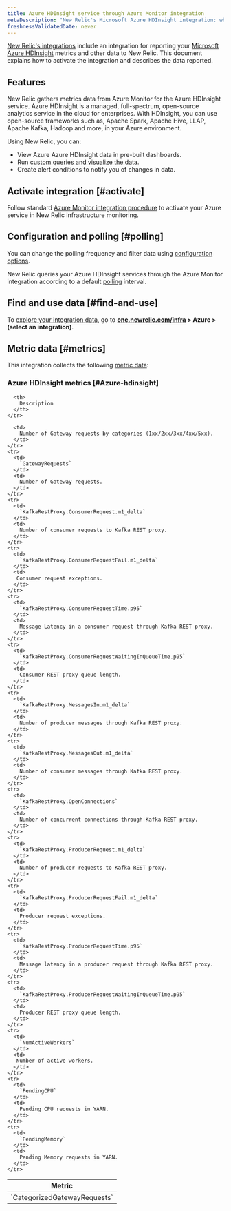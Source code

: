 ```yaml
---
title: Azure HDInsight service through Azure Monitor integration
metaDescription: "New Relic's Microsoft Azure HDInsight integration: what data it reports and how to enable it."
freshnessValidatedDate: never
---
```


[New Relic's integrations](/docs/infrastructure/integrations-getting-started/getting-started/introduction-infrastructure-integrations) include an integration for reporting your [Microsoft Azure HDInsight](https://azure.microsoft.com/en-us/products/hdinsight/) metrics and other data to New Relic. This document explains how to activate the integration and describes the data reported.

## Features

New Relic gathers metrics data from Azure Monitor for the Azure HDInsight service. Azure HDInsight is a managed, full-spectrum, open-source analytics service in the cloud for enterprises. With HDInsight, you can use open-source frameworks such as, Apache Spark, Apache Hive, LLAP, Apache Kafka, Hadoop and more, in your Azure environment.

Using New Relic, you can:

* View Azure Azure HDInsight data in pre-built dashboards.
* Run [custom queries and visualize the data](/docs/infrastructure/integrations-getting-started/getting-started/use-integration-data-new-relic-insights).
* Create alert conditions to notify you of changes in data.

## Activate integration [#activate]

Follow standard [Azure Monitor integration procedure](/docs/infrastructure/microsoft-azure-integrations/azure-integrations-list/azure-monitor) to activate your Azure service in New Relic infrastructure monitoring. 

## Configuration and polling [#polling]

You can change the polling frequency and filter data using [configuration options](/docs/infrastructure/microsoft-azure-integrations/azure-integrations-list/azure-monitor/#settings).

New Relic queries your Azure HDInsight services through the Azure Monitor integration according to a default [polling](/docs/infrastructure/microsoft-azure-integrations/azure-integrations-list/azure-monitor/#settings) interval.

## Find and use data [#find-and-use]

To [explore your integration data](/docs/infrastructure/integrations/find-use-infrastructure-integration-data), go to <DoNotTranslate>**[one.newrelic.com/infra](https://one.newrelic.com/infra) > Azure > (select an integration)**</DoNotTranslate>.

## Metric data [#metrics]

This integration collects the following [metric data](/docs/infrastructure/integrations-getting-started/getting-started/understand-integration-data-data-types#metric):

### Azure HDInsight metrics [#Azure-hdinsight]

<table>
  <thead>
    <tr>
      <th style={{ width: "300px" }}>
        Metric
      </th>

      <th>
        Description
      </th>
    </tr>
  </thead>
  <tbody>
    <tr>
      <td>
        `CategorizedGatewayRequests`
      </td>

      <td>
        Number of Gateway requests by categories (1xx/2xx/3xx/4xx/5xx).
      </td>
    </tr>
    <tr>
      <td>
        `GatewayRequests`
      </td>
      <td>
        Number of Gateway requests.
      </td>
    </tr>
    <tr>
      <td>
        `KafkaRestProxy.ConsumerRequest.m1_delta`
      </td>
      <td>
        Number of consumer requests to Kafka REST proxy.
      </td>
    </tr>
    <tr>
      <td>
        `KafkaRestProxy.ConsumerRequestFail.m1_delta`
      </td>
      <td>
       Consumer request exceptions.
      </td>
    </tr>
    <tr>
      <td>
        `KafkaRestProxy.ConsumerRequestTime.p95`
      </td>
      <td>
        Message Latency in a consumer request through Kafka REST proxy.
      </td>
    </tr>
    <tr>
      <td>
        `KafkaRestProxy.ConsumerRequestWaitingInQueueTime.p95`
      </td>
      <td>
        Consumer REST proxy queue length.
      </td>
    </tr>
    <tr>
      <td>
        `KafkaRestProxy.MessagesIn.m1_delta`
      </td>
      <td>
        Number of producer messages through Kafka REST proxy.
      </td>
    </tr>
    <tr>
      <td>
        `KafkaRestProxy.MessagesOut.m1_delta`
      </td>
      <td>
        Number of consumer messages through Kafka REST proxy.
      </td>
    </tr>
    <tr>
      <td>
        `KafkaRestProxy.OpenConnections`
      </td>
      <td>
        Number of concurrent connections through Kafka REST proxy.
      </td>
    </tr>
    <tr>
      <td>
        `KafkaRestProxy.ProducerRequest.m1_delta`
      </td>
      <td>
        Number of producer requests to Kafka REST proxy.
      </td>
    </tr>
    <tr>
      <td>
        `KafkaRestProxy.ProducerRequestFail.m1_delta`
      </td>
      <td>
        Producer request exceptions.
      </td>
    </tr>
    <tr>
      <td>
        `KafkaRestProxy.ProducerRequestTime.p95`
      </td>
      <td>
        Message latency in a producer request through Kafka REST proxy.
      </td>
    </tr>
    <tr>
      <td>
        `KafkaRestProxy.ProducerRequestWaitingInQueueTime.p95`
      </td>
      <td>
        Producer REST proxy queue length.
      </td>
    </tr>
    <tr>
      <td>
        `NumActiveWorkers`
      </td>
      <td>
       Number of active workers.
      </td>
    </tr>
    <tr>
      <td>
        `PendingCPU`
      </td>
      <td>
        Pending CPU requests in YARN.
      </td>
    </tr>
    <tr>
      <td>
        `PendingMemory`
      </td>
      <td>
        Pending Memory requests in YARN.
      </td>
    </tr>
  </tbody>
</table>
